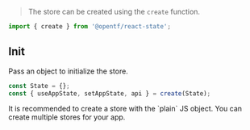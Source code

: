 
> The store can be created using the `create` function.

```jsx copy
import { create } from '@opentf/react-state';
```

## Init

Pass an object to initialize the store.

```jsx copy
const State = {};
const { useAppState, setAppState, api } = create(State);
```

<Callout type="info">
  It is recommended to create a store with the `plain` JS object.
</Callout>

<Callout>
You can create multiple stores for your app.
</Callout>